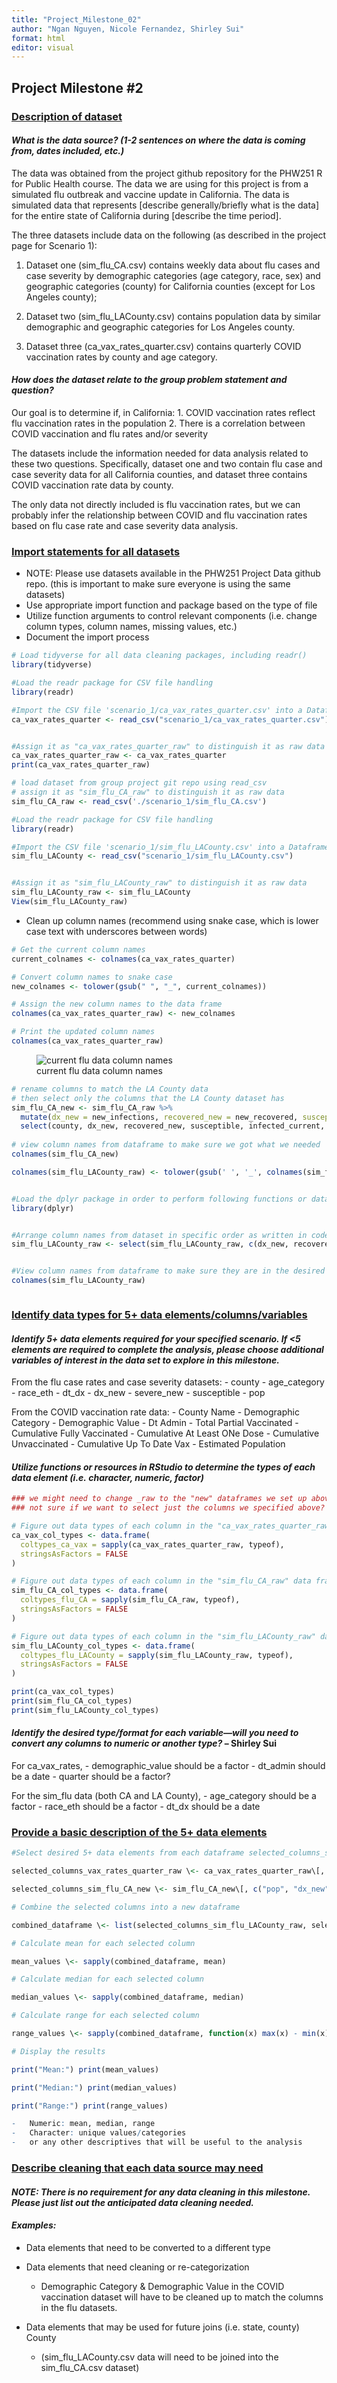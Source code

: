 ```yaml
---
title: "Project_Milestone_02"
author: "Ngan Nguyen, Nicole Fernandez, Shirley Sui"
format: html
editor: visual
---
```


## Project Milestone #2

### [Description of dataset]{.underline}

#### *What is the data source? (1-2 sentences on where the data is coming from, dates included, etc.)*

The data was obtained from the project github repository for the PHW251 R for Public Health course. The data we are using for this project is from a simulated flu outbreak and vaccine update in California. The data is simulated data that represents \[describe generally/briefly what is the data\] for the entire state of California during \[describe the time period\].

The three datasets include data on the following (as described in the project page for Scenario 1):

1.  Dataset one (sim_flu_CA.csv) contains weekly data about flu cases and case severity by demographic categories (age category, race, sex) and geographic categories (county) for California counties (except for Los Angeles county);

2.  Dataset two (sim_flu_LACounty.csv) contains population data by similar demographic and geographic categories for Los Angeles county.

3.  Dataset three (ca_vax_rates_quarter.csv) contains quarterly COVID vaccination rates by county and age category.

#### *How does the dataset relate to the group problem statement and question?*

Our goal is to determine if, in California: 1. COVID vaccination rates reflect flu vaccination rates in the population 2. There is a correlation between COVID vaccination and flu rates and/or severity

The datasets include the information needed for data analysis related to these two questions. Specifically, dataset one and two contain flu case and case severity data for all California counties, and dataset three contains COVID vaccination rate data by county.

The only data not directly included is flu vaccination rates, but we can probably infer the relationship between COVID and flu vaccination rates based on flu case rate and case severity data analysis.

### [Import statements for all datasets]{.underline}

-   NOTE: Please use datasets available in the PHW251 Project Data github repo. (this is important to make sure everyone is using the same datasets)
-   Use appropriate import function and package based on the type of file
-   Utilize function arguments to control relevant components (i.e. change column types, column names, missing values, etc.)
-   Document the import process

```r
# Load tidyverse for all data cleaning packages, including readr()
library(tidyverse)
```

```r
#Load the readr package for CSV file handling
library(readr)

#Import the CSV file 'scenario_1/ca_vax_rates_quarter.csv' into a Dataframe in R using read_csv function
ca_vax_rates_quarter <- read_csv("scenario_1/ca_vax_rates_quarter.csv")


#Assign it as "ca_vax_rates_quarter_raw" to distinguish it as raw data
ca_vax_rates_quarter_raw <- ca_vax_rates_quarter
print(ca_vax_rates_quarter_raw)
```

```r
# load dataset from group project git repo using read_csv
# assign it as "sim_flu_CA_raw" to distinguish it as raw data
sim_flu_CA_raw <- read_csv('./scenario_1/sim_flu_CA.csv')
```

```r

#Load the readr package for CSV file handling
library(readr)

#Import the CSV file 'scenario_1/sim_flu_LACounty.csv' into a Dataframe in R using read_csv function
sim_flu_LACounty <- read_csv("scenario_1/sim_flu_LACounty.csv")


#Assign it as "sim_flu_LACounty_raw" to distinguish it as raw data
sim_flu_LACounty_raw <- sim_flu_LACounty
View(sim_flu_LACounty_raw)

```

-   Clean up column names (recommend using snake case, which is lower case text with underscores between words)

```r

# Get the current column names
current_colnames <- colnames(ca_vax_rates_quarter)

# Convert column names to snake case
new_colnames <- tolower(gsub(" ", "_", current_colnames))

# Assign the new column names to the data frame
colnames(ca_vax_rates_quarter_raw) <- new_colnames

# Print the updated column names
colnames(ca_vax_rates_quarter_raw)

```

![current flu data column names](column_names_flu.png)

```r
# rename columns to match the LA County data
# then select only the columns that the LA County dataset has
sim_flu_CA_new <- sim_flu_CA_raw %>%
  mutate(dx_new = new_infections, recovered_new = new_recovered, susceptible = count_susceptible, infected_current = current_infected, infected_cumulative = cumulative_infected, recovered_cumulative = cumulative_recovered, severe_new = new_severe, severe_cumulative = cumulative_severe, age_category = age_cat, race_eth = race_ethnicity, dt_report = report_date, dt_dx = dt_diagnosis) %>%
  select(county, dx_new, recovered_new, susceptible, infected_current, infected_cumulative, recovered_cumulative, severe_new, severe_cumulative, age_category, sex, race_eth, dt_report, dt_dx, pop)
  
# view column names from dataframe to make sure we got what we needed
colnames(sim_flu_CA_new)
```

```r


colnames(sim_flu_LACounty_raw) <- tolower(gsub(' ', '_', colnames(sim_flu_LACounty_raw)))


#Load the dplyr package in order to perform following functions or data manipulation for columns
library(dplyr)


#Arrange column names from dataset in specific order as written in code
sim_flu_LACounty_raw <- select(sim_flu_LACounty_raw, c(dx_new, recovered_new, susceptible, infected_current, infected_cumulative, recovered_cumulative, severe_new, severe_cumulative, age_category, sex, race_eth, dt_report, dt_dx))


#View column names from dataframe to make sure they are in the desired order
colnames(sim_flu_LACounty_raw)



```

### [Identify data types for 5+ data elements/columns/variables]{.underline}

#### *Identify 5+ data elements required for your specified scenario. If \<5 elements are required to complete the analysis, please choose additional variables of interest in the data set to explore in this milestone.*

From the flu case rates and case severity datasets: - county - age_category - race_eth - dt_dx - dx_new - severe_new - susceptible - pop

From the COVID vaccination rate data: - County Name - Demographic Category - Demographic Value - Dt Admin - Total Partial Vaccinated - Cumulative Fully Vaccinated - Cumulative At Least ONe Dose - Cumulative Unvaccinated - Cumulative Up To Date Vax - Estimated Population

#### *Utilize functions or resources in RStudio to determine the types of each data element (i.e. character, numeric, factor)*

```r
### we might need to change _raw to the "new" dataframes we set up above ###
### not sure if we want to select just the columns we specified above? ###

# Figure out data types of each column in the "ca_vax_rates_quarter_raw" data frame  
ca_vax_col_types <- data.frame(
  coltypes_ca_vax = sapply(ca_vax_rates_quarter_raw, typeof),
  stringsAsFactors = FALSE
)

# Figure out data types of each column in the "sim_flu_CA_raw" data frame  
sim_flu_CA_col_types <- data.frame(
  coltypes_flu_CA = sapply(sim_flu_CA_raw, typeof),
  stringsAsFactors = FALSE
)

# Figure out data types of each column in the "sim_flu_LACounty_raw" data frame  
sim_flu_LACounty_col_types <- data.frame(
  coltypes_flu_LACounty = sapply(sim_flu_LACounty_raw, typeof),
  stringsAsFactors = FALSE
)

print(ca_vax_col_types)
print(sim_flu_CA_col_types)
print(sim_flu_LACounty_col_types)

```

#### *Identify the desired type/format for each variable---will you need to convert any columns to numeric or another type?* -- Shirley Sui

For ca_vax_rates, - demographic_value should be a factor - dt_admin should be a date - quarter should be a factor?

For the sim_flu data (both CA and LA County), - age_category should be a factor - race_eth should be a factor - dt_dx should be a date

### [Provide a basic description of the 5+ data elements]{.underline}

```r
#Select desired 5+ data elements from each dataframe selected_columns_sim_flu_LACounty_raw \<- sim_flu_LACounty_raw\[, c("dx_new", "severe_new", "susceptible")\]

selected_columns_vax_rates_quarter_raw \<- ca_vax_rates_quarter_raw\[, c( "total_partial_vaccinated", "cumulative_fully_vaccinated", "cumulative_at_least_one_dose", "cumulative_unvaccinated", "cumulative_up_to_date_vax", "estimated_population")\]

selected_columns_sim_flu_CA_new \<- sim_flu_CA_new\[, c("pop", "dx_new", "severe_new", "susceptible")\]

# Combine the selected columns into a new dataframe

combined_dataframe \<- list(selected_columns_sim_flu_LACounty_raw, selected_columns_vax_rates_quarter_raw, selected_columns_sim_flu_CA_new)

# Calculate mean for each selected column

mean_values \<- sapply(combined_dataframe, mean)

# Calculate median for each selected column

median_values \<- sapply(combined_dataframe, median)

# Calculate range for each selected column

range_values \<- sapply(combined_dataframe, function(x) max(x) - min(x))

# Display the results

print("Mean:") print(mean_values)

print("Median:") print(median_values)

print("Range:") print(range_values)

-   Numeric: mean, median, range
-   Character: unique values/categories
-   or any other descriptives that will be useful to the analysis

```

### [Describe cleaning that each data source may need]{.underline}

#### *NOTE: There is no requirement for any data cleaning in this milestone. Please just list out the anticipated data cleaning needed.*

#### *Examples:*

-   Data elements that need to be converted to a different type

-   Data elements that need cleaning or re-categorization

    -   Demographic Category & Demographic Value in the COVID vaccination dataset will have to be cleaned up to match the columns in the flu datasets.

-   Data elements that may be used for future joins (i.e. state, county) County

    -   (sim_flu_LACounty.csv data will need to be joined into the sim_flu_CA.csv dataset)
